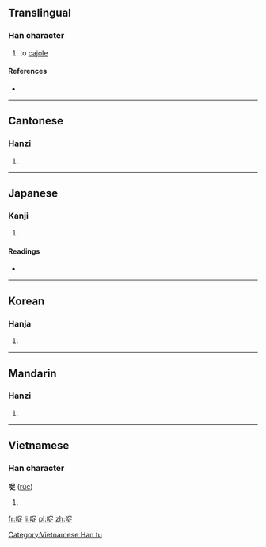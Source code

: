 ==Translingual==

===Han character===
{{Han char|rn=30|rad=口|as=07|sn=10|four=6608<sub>1</sub>|canj=口口卜人 (RRYO)|ids=⿰[[口]][[足]]}}

# to [[cajole]]

====References====
* {{Han ref|kx=0190.200|dkj=03653|dj=0410.030|hdz=10630.020|uh=54EB|ud=21739|bh=D0FB|bd=53499}}

----

==Cantonese==

===Hanzi===
{{yue-hanzi|jyut=|y=juk1}}

# {{defn|lang=yue|sort=口07}}

----

==Japanese==

===Kanji===
{{ja-kanji|grade=|rs=口07}}

# {{defn|lang=ja|sort=口07}}

====Readings====
* {{ja-readings|on=[[しょく]] (shoku), [[そく]] (soku)|kun=[[こびる]] (kobiru)}}

----

==Korean==

===Hanja===
{{ko-hanja|hangeul=족|rv=jok|mr=chok}}

# {{defn|lang=ko|sort=口07}}

----

==Mandarin==

===Hanzi===
{{cmn-hanzi|pin=[[láng]] ([[lang2]]), [[zú]] ([[zu2]])|wg=lang<sup>2</sup>, tsu<sup>2</sup>}}

# {{defn|lang=cmn|sort=口07}}

----

==Vietnamese==

===Han character===
'''哫''' ([[rúc]])

# {{defn|lang=vi}}

[[Category:Vietnamese Han tu]]

[[fr:哫]]
[[li:哫]]
[[pl:哫]]
[[zh:哫]]